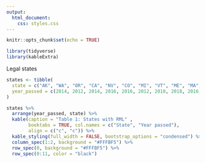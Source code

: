 ```yaml
---
output: 
  html_document:
    css: styles.css
---
```


```r
knitr::opts_chunk$set(echo = TRUE)

library(tidyverse)
library(kableExtra)
```

Legal states 

```r
states <- tibble(
  state = c("AK", "WA", "OR", "CA", "NV", "CO", "MI", "VT", "ME", "MA", "DC"), 
  year_passed = c(2014, 2012, 2014, 2016, 2016, 2012, 2018, 2018, 2016, 2016, 2015)
)

states %>% 
  arrange(year_passed, state) %>% 
  kable(caption = "Table 1: States with RML" ,
        booktabs = TRUE, col.names = c("State", "Year passed"), 
        align = c("c", "c")) %>% 
  kable_styling(full_width = FALSE, bootstrap_options = "condensed") %>% 
  column_spec(1:2, background = "#FFFBF5") %>% 
  row_spec(0, background = "#FFFBF5") %>% 
  row_spec(0:11, color = "black")
```
